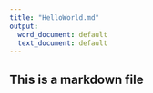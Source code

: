 ```yaml
---
title: "HelloWorld.md"
output:
  word_document: default
  text_document: default
---
```



## This is a markdown file
